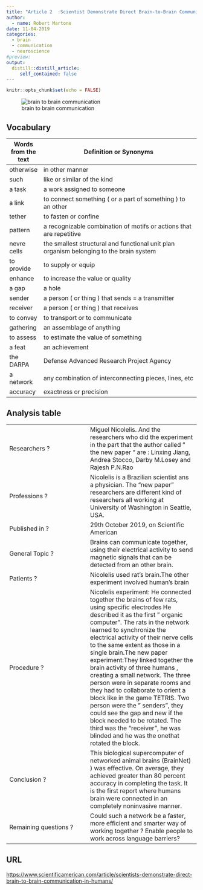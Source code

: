 ```yaml
---
title: "Article 2  :Scientist Demonstrate Direct Brain-to-Brain Communication in Humans."
author:
  - name: Robert Martone 
date: 11-04-2019
categories:
  - brain
  - communication 
  - neuroscience
#preview: 
output:
  distill::distill_article:
     self_contained: false
---
```



```r
knitr::opts_chunk$set(echo = FALSE)
```


![brain to brain communication](https://static.scientificamerican.com/sciam/cache/file/FA20BD8C-1068-4C4C-83DC640033C16686_source.jpg?w=590&h=800&75D70919-16D9-4153-B10B4F17B6C49A72)

## Vocabulary 

| Words from the text |  Definition or Synonyms                                                                  |
| ------------------- | ---------------------------------------------------------------------------------------- |
| otherwise           | in other manner                                                                          |
| such                | like or similar of the kind                                                              |
| a task              | a work assigned to someone                                                               |
| a link              |  to connect something ( or a part of something )  to an other                            |
| tether              |  to fasten or confine                                                                    |
| pattern             | a recognizable combination of motifs or actions that are repetitive                      |
| nevre cells         | the smallest structural and functional unit plan organism belonging to the brain system  |
| to provide          |  to supply or equip                                                                      |
| enhance             | to increase the value or quality                                                         |
| a gap               |  a hole                                                                                  |
| sender              |  a person ( or thing ) that sends = a transmitter                                        |
| receiver            | a person ( or thing ) that receives                                                      |
| to convey           |  to transport or to communicate                                                          |
| gathering           |  an assemblage of anything                                                               |
| to assess           |  to estimate the value of something                                                      |
| a feat              |  an achievement                                                                          |
| the DARPA           | Defense Advanced Research Project Agency                                                 |
| a network           | any combination of interconnecting pieces, lines, etc                                    |
| accuracy            |  exactness or precision                                                                  |

## Analysis table

|                        |                                |
|------------------------|--------------------------------|
| Researchers ?         | Miguel Nicolelis. And the researchers who did the experiment in the part that the author called " the new paper " are : Linxing Jiang, Andrea Stocco, Darby M.Losey and Rajesh P.N.Rao |
| Professions ?         | Nicolelis is a Brazilian scientist ans a physician. The "new paper" researchers are different kind of researchers all working at University of Washington in Seattle, USA.|
| Published in ?        | 29th October 2019, on Scientific American |
| General Topic ?       | Brains can communicate together, using their electrical activity to send magnetic signals that can be detected from an other brain. |
| Patients ?            | Nicolelis used rat's brain.The other experiment involved human's brain |
| Procedure ?           | Nicolelis experiment: He connected together the brains of few rats, using specific electrodes  He described it as the first " organic computer". The rats in the network learned to synchronize the electrical activity of their nerve cells to the same extent as those in a single brain.The new paper experiment:They linked together the brain activity of three humans , creating a small network. The three person were in separate rooms and they had to collaborate to orient a block like in the game TETRIS. Two person were the " senders", they could see the gap and new if the block needed to be rotated. The third was the "receiver", he was blinded and he was the onethat rotated the block.     |
| Conclusion ?          | This biological supercomputer of networked animal brains (BrainNet) ) was effective. On average, they achieved greater than 80 percent accuracy in completing the task. It is the first report where humans brain were connected in an completely noninvasive manner. |
| Remaining questions ? | Could such a network be a faster, more efficient and smarter way of working together ? Enable people to work across language barriers? |



## URL
<https://www.scientificamerican.com/article/scientists-demonstrate-direct-brain-to-brain-communication-in-humans/>












